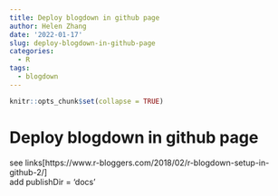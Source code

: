 ```yaml
---
title: Deploy blogdown in github page
author: Helen Zhang
date: '2022-01-17'
slug: deploy-blogdown-in-github-page
categories:
  - R
tags:
  - blogdown
---
```


```r
knitr::opts_chunk$set(collapse = TRUE)
```

# Deploy blogdown in github page  
see links[https://www.r-bloggers.com/2018/02/r-blogdown-setup-in-github-2/]  
add publishDir = 'docs'

